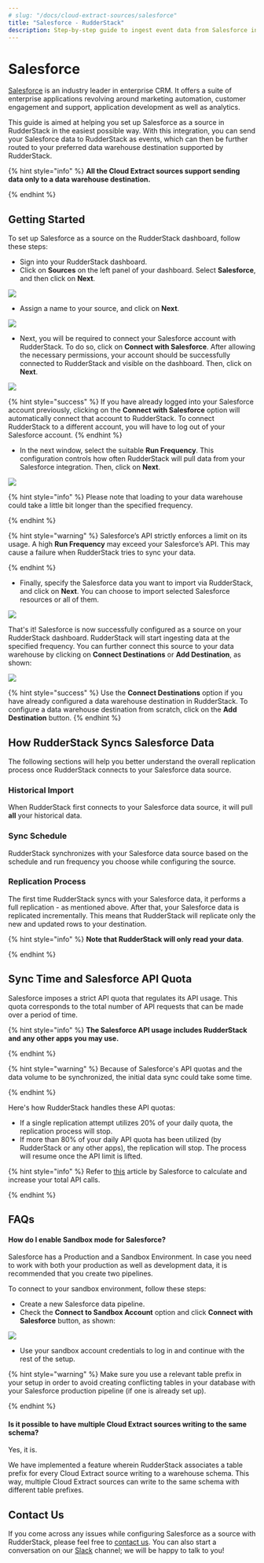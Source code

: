 ```yaml
---
# slug: "/docs/cloud-extract-sources/salesforce"
title: "Salesforce - RudderStack"
description: Step-by-step guide to ingest event data from Salesforce into RudderStack
---
```


# Salesforce

[Salesforce](https://www.salesforce.com/in/?ir=1) is an industry leader in enterprise CRM. It offers a suite of enterprise applications revolving around marketing automation, customer engagement and support, application development as well as analytics.

This guide is aimed at helping you set up Salesforce as a source in RudderStack in the easiest possible way. With this integration, you can send your Salesforce data to RudderStack as events, which can then be further routed to your preferred data warehouse destination supported by RudderStack.

{% hint style="info" %}
**All the Cloud Extract sources support sending data only to a data warehouse destination.**

{% endhint %}

## Getting Started

To set up Salesforce as a source on the RudderStack dashboard, follow these steps:

- Sign into your RudderStack dashboard.
- Click on **Sources** on the left panel of your dashboard. Select **Salesforce**, and then click on **Next**.

![](../../.gitbook/assets/1%20%285%29.png)

- Assign a name to your source, and click on **Next**.

![](../../.gitbook/assets/2%20%287%29.png)

- Next, you will be required to connect your Salesforce account with RudderStack. To do so, click on **Connect with Salesforce**. After allowing the necessary permissions, your account should be successfully connected to RudderStack and visible on the dashboard. Then, click on **Next**.

![](../../.gitbook/assets/3%20%285%29.png)

{% hint style="success" %}
If you have already logged into your Salesforce account previously, clicking
on the **Connect with Salesforce** option will automatically connect that
account to RudderStack. To connect RudderStack to a different account, you
will have to log out of your Salesforce account.
{% endhint %}

- In the next window, select the suitable **Run Frequency**. This configuration controls how often RudderStack will pull data from your Salesforce integration. Then, click on **Next**.

![](../../.gitbook/assets/4%20%286%29.png)

{% hint style="info" %}
Please note that loading to your data warehouse could take a little bit longer than the specified frequency.

{% endhint %}

{% hint style="warning" %}
Salesforce’s API strictly enforces a limit on its usage. A high **Run Frequency** may exceed your Salesforce’s API. This may cause a failure when RudderStack tries to sync your data.

{% endhint %}

- Finally, specify the Salesforce data you want to import via RudderStack, and click on **Next**. You can choose to import selected Salesforce resources or all of them.

![](../../.gitbook/assets/5%20%285%29.png)

That's it! Salesforce is now successfully configured as a source on your RudderStack dashboard. RudderStack will start ingesting data at the specified frequency. You can further connect this source to your data warehouse by clicking on **Connect Destinations** or **Add Destination**, as shown:

![](../../.gitbook/assets/6%20%284%29.png)

{% hint style="success" %}
Use the **Connect Destinations** option if you have already configured a data
warehouse destination in RudderStack. To configure a data warehouse
destination from scratch, click on the **Add Destination** button.
{% endhint %}

## How RudderStack Syncs Salesforce Data

The following sections will help you better understand the overall replication process once RudderStack connects to your Salesforce data source.

### Historical Import

When RudderStack first connects to your Salesforce data source, it will pull **all** your historical data.

### Sync Schedule

RudderStack synchronizes with your Salesforce data source based on the schedule and run frequency you choose while configuring the source.

### Replication Process

The first time RudderStack syncs with your Salesforce data, it performs a full replication - as mentioned above. After that, your Salesforce data is replicated incrementally. This means that RudderStack will replicate only the new and updated rows to your destination.

{% hint style="info" %}
**Note that RudderStack will only read your data**.

{% endhint %}

## Sync Time and Salesforce API Quota

Salesforce imposes a strict API quota that regulates its API usage. This quota corresponds to the total number of API requests that can be made over a period of time.

{% hint style="info" %}
**The Salesforce API usage includes RudderStack and any other apps you may use.**

{% endhint %}

{% hint style="warning" %}
Because of Salesforce's API quotas and the data volume to be synchronized, the initial data sync could take some time.

{% endhint %}

Here's how RudderStack handles these API quotas:

- If a single replication attempt utilizes 20% of your daily quota, the replication process will stop.
- If more than 80% of your daily API quota has been utilized \(by RudderStack or any other apps\), the replication will stop. The process will resume once the API limit is lifted.

{% hint style="info" %}
Refer to [this](https://developer.salesforce.com/docs/atlas.en-us.salesforce_app_limits_cheatsheet.meta/salesforce_app_limits_cheatsheet/salesforce_app_limits_platform_api.htm) article by Salesforce to calculate and increase your total API calls.

{% endhint %}

## FAQs

#### How do I enable Sandbox mode for Salesforce?

Salesforce has a Production and a Sandbox Environment. In case you need to work with both your production as well as development data, it is recommended that you create two pipelines.

To connect to your sandbox environment, follow these steps:

- Create a new Salesforce data pipeline.
- Check the **Connect to Sandbox Account** option and click **Connect with Salesforce** button, as shown:

![](../../.gitbook/assets/sf_sandbox_1-736x141.png)

- Use your sandbox account credentials to log in and continue with the rest of the setup.

{% hint style="warning" %}
Make sure you use a relevant table prefix in your setup in order to avoid creating conflicting tables in your database with your Salesforce production pipeline \(if one is already set up\).

{% endhint %}

#### Is it possible to have multiple Cloud Extract sources writing to the same schema?

Yes, it is.

We have implemented a feature wherein RudderStack associates a table prefix for every Cloud Extract source writing to a warehouse schema. This way, multiple Cloud Extract sources can write to the same schema with different table prefixes.

## Contact Us

If you come across any issues while configuring Salesforce as a source with RudderStack, please feel free to [contact us](mailto:%20docs@rudderstack.com). You can also start a conversation on our [Slack](https://resources.rudderstack.com/join-rudderstack-slack) channel; we will be happy to talk to you!
